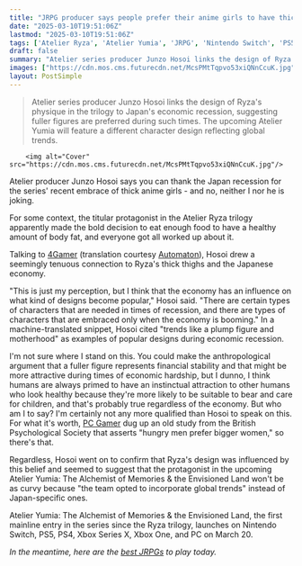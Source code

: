 ```yaml
---
title: "JRPG producer says people prefer their anime girls to have thick thighs when the economy's in the tank, and he's not even joking a little bit"
date: "2025-03-10T19:51:06Z"
lastmod: "2025-03-10T19:51:06Z"
tags: ['Atelier Ryza', 'Atelier Yumia', 'JRPG', 'Nintendo Switch', 'PS5', 'PS4', 'Xbox Series X', 'Xbox One', 'PC', 'Anime', 'Character Design']
draft: false
summary: "Atelier series producer Junzo Hosoi links the design of Ryza's physique in the trilogy to Japan's economic recession, suggesting fuller figures are preferred during such times.  The upcoming Atelier Yumia will feature a different character design reflecting global trends."
images: ["https://cdn.mos.cms.futurecdn.net/McsPMtTqpvo53xiQNnCcuK.jpg"]
layout: PostSimple
---
```

> Atelier series producer Junzo Hosoi links the design of Ryza's physique in the trilogy to Japan's economic recession, suggesting fuller figures are preferred during such times.  The upcoming Atelier Yumia will feature a different character design reflecting global trends.


        <img alt="Cover" src="https://cdn.mos.cms.futurecdn.net/McsPMtTqpvo53xiQNnCcuK.jpg"/>
        
Atelier producer Junzo Hosoi says you can thank the Japan recession for the series' recent embrace of thick anime girls - and no, neither I nor he is joking.

For some context, the titular protagonist in the Atelier Ryza trilogy apparently made the bold decision to eat enough food to have a healthy amount of body fat, and everyone got all worked up about it.

Talking to [4Gamer](https://www.4gamer.net/games/832/G083246/20241212061/) (translation courtesy [Automaton](https://automaton-media.com/en/news/atelier-ryzas-famous-thick-thighs-were-influenced-by-japans-economic-recession-according-to-series-producer/)), Hosoi drew a seemingly tenuous connection to Ryza's thick thighs and the Japanese economy.

"This is just my perception, but I think that the economy has an influence on what kind of designs become popular," Hosoi said. "There are certain types of characters that are needed in times of recession, and there are types of characters that are embraced only when the economy is booming." In a machine-translated snippet, Hosoi cited "trends like a plump figure and motherhood" as examples of popular designs during economic recession.

I'm not sure where I stand on this. You could make the anthropological argument that a fuller figure represents financial stability and that might be more attractive during times of economic hardship, but I dunno, I think humans are always primed to have an instinctual attraction to other humans who look healthy because they're more likely to be suitable to bear and care for children, and that's probably true regardless of the economy. But who am I to say? I'm certainly not any more qualified than Hosoi to speak on this. For what it's worth, [PC Gamer](https://www.pcgamer.com/games/rpg/japanese-game-producer-argues-that-thick-thighs-on-anime-girls-are-a-natural-byproduct-of-economic-recession/?utm_source=twitter&utm_medium=social&utm_campaign=dhtwitter&utm_content=null) dug up an old study from the British Psychological Society that asserts "hungry men prefer bigger women," so there's that.

Regardless, Hosoi went on to confirm that Ryza's design was influenced by this belief and seemed to suggest that the protagonist in the upcoming Atelier Yumia: The Alchemist of Memories & the Envisioned Land won't be as curvy because "the team opted to incorporate global trends" instead of Japan-specific ones.

Atelier Yumia: The Alchemist of Memories & the Envisioned Land, the first mainline entry in the series since the Ryza trilogy, launches on Nintendo Switch, PS5, PS4, Xbox Series X, Xbox One, and PC on March 20.

*In the meantime, here are the *[<em>best JRPGs</em>](https://www.gamesradar.com/best-jrpgs/)* to play today.*
        